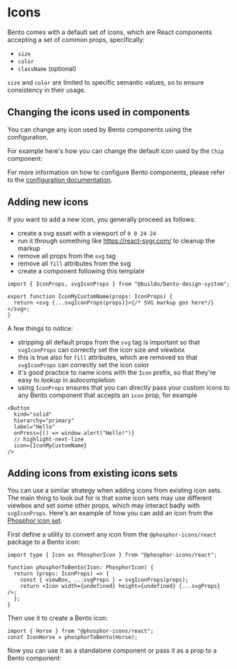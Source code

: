
# Icons

Bento comes with a default set of icons, which are React components accepting a set of common props, specifically:

- `size`
- `color`
- `className` (optional)

`size` and `color` are limited to specific semantic values, so to ensure consistency in their usage.

## Changing the icons used in components

You can change any icon used by Bento components using the configuration.

For example here's how you can change the default icon used by the `Chip` component:

<Canvas path="Icons/Configuration" />

For more information on how to configure Bento components, please refer to the [configuration documentation](../Customization/configuration).

## Adding new icons

If you want to add a new icon, you generally proceed as follows:

- create a svg asset with a viewport of `0 0 24 24`
- run it through something like https://react-svgr.com/ to cleanup the markup
- remove all props from the `svg` tag
- remove all `fill` attributes from the svg
- create a component following this template

```tsx
import { IconProps, svgIconProps } from "@buildo/bento-design-system";

export function IconMyCustomName(props: IconProps) {
  return <svg {...svgIconProps(props)}>{/* SVG markup gos here*/}</svg>;
}
```

A few things to notice:

- stripping all default props from the `svg` tag is important so that `svgIconProps` can correctly set the icon size and viewbox
- this is true also for `fill` attributes, which are removed so that `svgIconProps` can correctly set the icon color
- it's good practice to name icons with the `Icon` prefix, so that they're easy to lookup in autocompletion
- using `IconProps` ensures that you can directly pass your custom icons to any Bento component that accepts an `icon` prop, for example

```tsx
<Button
  kind="solid"
  hierarchy="primary"
  label="Hello"
  onPress={() => window.alert("Hello!")}
  // highlight-next-line
  icon={IconMyCustomName}
/>
```

## Adding icons from existing icons sets

You can use a similar strategy when adding icons from existing icon sets.
The main thing to look out for is that some icon sets may use different viewbox and set some other props, which may interact badly with `svgIconProps`.
Here's an example of how you can add an icon from the [Phosphor icon set](https://phosphoricons.com/).

First define a utility to convert any icon from the `@phosphor-icons/react` package to a Bento icon:

```tsx
import type { Icon as PhosphorIcon } from "@phosphor-icons/react";

function phosphorToBento(Icon: PhosphorIcon) {
  return (props: IconProps) => {
    const { viewBox, ...svgProps } = svgIconProps(props);
    return <Icon width={undefined} height={undefined} {...svgProps} />;
  };
}
```

Then use it to create a Bento icon:

```tsx
import { Horse } from "@phosphor-icons/react";
const IconHorse = phosphorToBento(Horse);
```

Now you can use it as a standalone component or pass it as a prop to a Bento component:

<Canvas path="Icons/Phosphor" showLinkToPlayroom={false} initialShowSource />

